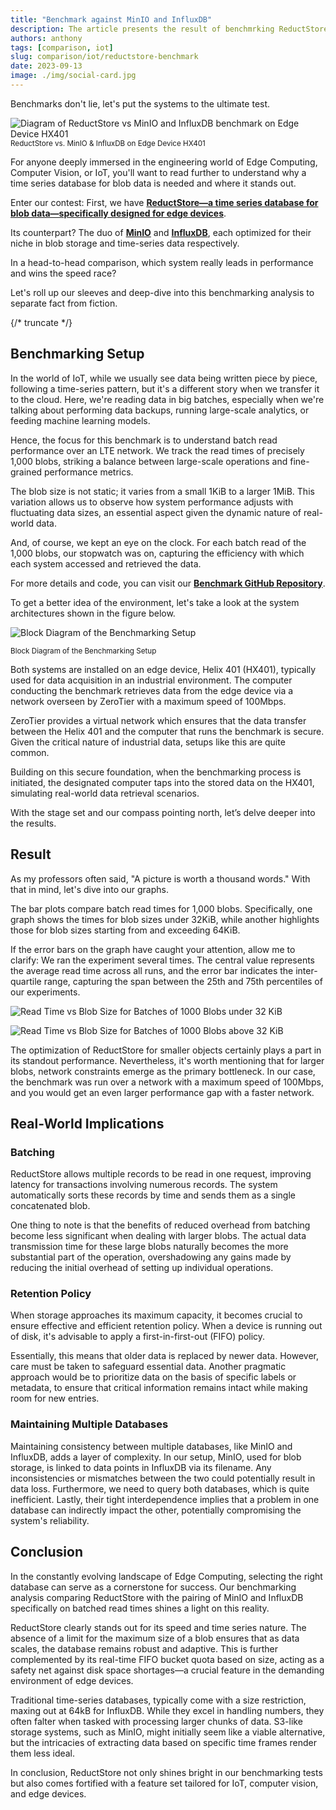 ```yaml
---
title: "Benchmark against MinIO and InfluxDB"
description: The article presents the result of benchmrking ReductStore vs. MinIO and InfluxDB on an edge device.
authors: anthony
tags: [comparison, iot]
slug: comparison/iot/reductstore-benchmark
date: 2023-09-13
image: ./img/social-card.jpg
---
```


Benchmarks don't lie, let's put the systems to the ultimate test.

![Diagram of ReductStore vs MinIO and InfluxDB benchmark on Edge Device HX401](./img/reductstore-benchmark.webp "Diagram of ReductStore vs MinIO and InfluxDB benchmark on Edge Device HX401")<small>ReductStore vs. MinIO & InfluxDB on Edge Device HX401</small>

For anyone deeply immersed in the engineering world of Edge Computing, Computer Vision, or IoT, you'll want to read further to understand why a time series database for blob data is needed and where it stands out.

Enter our contest: First, we have [**ReductStore—a time series database for blob data—specifically designed for edge devices**](/blog/minio-alternative-time-series-data).

Its counterpart? The duo of [**MinIO**](https://min.io) and [**InfluxDB**](https://www.influxdata.com), each optimized for their niche in blob storage and time-series data respectively.

In a head-to-head comparison, which system really leads in performance and wins the speed race?

Let's roll up our sleeves and deep-dive into this benchmarking analysis to separate fact from fiction.

{/* truncate */}

## Benchmarking Setup

In the world of IoT, while we usually see data being written piece by piece, following a time-series pattern, but it's a different story when we transfer it to the cloud. Here, we're reading data in big batches, especially when we're talking about performing data backups, running large-scale analytics, or feeding machine learning models.

Hence, the focus for this benchmark is to understand batch read performance over an LTE network. We track the read times of precisely 1,000 blobs, striking a balance between large-scale operations and fine-grained performance metrics.

The blob size is not static; it varies from a small 1KiB to a larger 1MiB. This variation allows us to observe how system performance adjusts with fluctuating data sizes, an essential aspect given the dynamic nature of real-world data.

And, of course, we kept an eye on the clock. For each batch read of the 1,000 blobs, our stopwatch was on, capturing the efficiency with which each system accessed and retrieved the data.

For more details and code, you can visit our **[**Benchmark GitHub Repository**](https://github.com/reductstore/benchmark)**.

To get a better idea of the environment, let's take a look at the system architectures shown in the figure below.

![Block Diagram of the Benchmarking Setup](./img/benchmark-network.webp "Block Diagram of the Benchmarking Setup")

<small>Block Diagram of the Benchmarking Setup</small>

Both systems are installed on an edge device, Helix 401 (HX401), typically used for data acquisition in an industrial environment. The computer conducting the benchmark retrieves data from the edge device via a network overseen by ZeroTier with a maximum speed of 100Mbps.

ZeroTier provides a virtual network which ensures that the data transfer between the Helix 401 and the computer that runs the benchmark is secure. Given the critical nature of industrial data, setups like this are quite common.

Building on this secure foundation, when the benchmarking process is initiated, the designated computer taps into the stored data on the HX401, simulating real-world data retrieval scenarios.

With the stage set and our compass pointing north, let’s delve deeper into the results.

## Result

As my professors often said, "A picture is worth a thousand words." With that in mind, let's dive into our graphs.

The bar plots compare batch read times for 1,000 blobs. Specifically, one graph shows the times for blob sizes under 32KiB, while another highlights those for blob sizes starting from and exceeding 64KiB.

If the error bars on the graph have caught your attention, allow me to clarify: We ran the experiment several times. The central value represents the average read time across all runs, and the error bar indicates the inter-quartile range, capturing the span between the 25th and 75th percentiles of our experiments.

![Read Time vs Blob Size for Batches of 1000 Blobs under 32 KiB](./img/batch-read-time-small.webp "Read Time vs Blob Size for Batches of 1000 Blobs under 32 KiB")

![Read Time vs Blob Size for Batches of 1000 Blobs above 32 KiB](./img/batch-read-time-large.webp "Read Time vs Blob Size for Batches of 1000 Blobs above 32 KiB")

The optimization of ReductStore for smaller objects certainly plays a part in its standout performance. Nevertheless, it's worth mentioning that for larger blobs, network constraints emerge as the primary bottleneck. In our case, the benchmark was run over a network with a maximum speed of 100Mbps, and you would get an even larger performance gap with a faster network.

## Real-World Implications

### Batching

ReductStore allows multiple records to be read in one request, improving latency for transactions involving numerous records. The system automatically sorts these records by time and sends them as a single concatenated blob.

One thing to note is that the benefits of reduced overhead from batching become less significant when dealing with larger blobs. The actual data transmission time for these large blobs naturally becomes the more substantial part of the operation, overshadowing any gains made by reducing the initial overhead of setting up individual operations.

### Retention Policy

When storage approaches its maximum capacity, it becomes crucial to ensure effective and efficient retention policy. When a device is running out of disk, it's advisable to apply a first-in-first-out (FIFO) policy.

Essentially, this means that older data is replaced by newer data. However, care must be taken to safeguard essential data. Another pragmatic approach would be to prioritize data on the basis of specific labels or metadata, to ensure that critical information remains intact while making room for new entries.

### Maintaining Multiple Databases

Maintaining consistency between multiple databases, like MinIO and InfluxDB, adds a layer of complexity. In our setup, MinIO, used for blob storage, is linked to data points in InfluxDB via its filename. Any inconsistencies or mismatches between the two could potentially result in data loss. Furthermore, we need to query both databases, which is quite inefficient. Lastly, their tight interdependence implies that a problem in one database can indirectly impact the other, potentially compromising the system's reliability.

## Conclusion

In the constantly evolving landscape of Edge Computing, selecting the right database can serve as a cornerstone for success. Our benchmarking analysis comparing ReductStore with the pairing of MinIO and InfluxDB specifically on batched read times shines a light on this reality.

ReductStore clearly stands out for its speed and time series nature. The absence of a limit for the maximum size of a blob ensures that as data scales, the database remains robust and adaptive. This is further complemented by its real-time FIFO bucket quota based on size, acting as a safety net against disk space shortages—a crucial feature in the demanding environment of edge devices.

Traditional time-series databases, typically come with a size restriction, maxing out at 64kB for InfluxDB. While they excel in handling numbers, they often falter when tasked with processing larger chunks of data. S3-like storage systems, such as MinIO, might initially seem like a viable alternative, but the intricacies of extracting data based on specific time frames render them less ideal.

In conclusion, ReductStore not only shines bright in our benchmarking tests but also comes fortified with a feature set tailored for IoT, computer vision, and edge devices.
